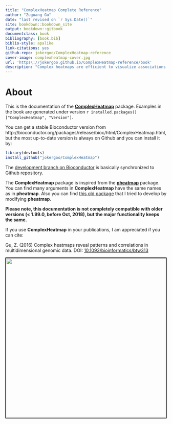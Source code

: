 ```yaml
--- 
title: "ComplexHeatmap Complete Reference"
author: "Zuguang Gu"
date: "last revised on `r Sys.Date()`"
site: bookdown::bookdown_site
output: bookdown::gitbook
documentclass: book
bibliography: [book.bib]
biblio-style: apalike
link-citations: yes
github-repo: jokergoo/ComplexHeatmap-reference
cover-image: complexheatmap-cover.jpg
url: 'https\://jokergoo.github.io/ComplexHeatmap-reference/book'
description: "Complex heatmaps are efficient to visualize associations between different sources of data sets and reveal potential patterns. Here the ComplexHeatmap R package provides a highly flexible way to arrange multiple heatmaps and supports various annotation graphics. This book is the complete reference to ComplexHeatmap pacakge."
---
```


# About {-}

This is the documentation of the
[**ComplexHeatmap**](https://github.com/jokergoo/ComplexHeatmap) package. Examples in the book
are generated under version `r installed.packages()["ComplexHeatmap", "Version"]`.

You can get a stable Bioconductor version from http://bioconductor.org/packages/release/bioc/html/ComplexHeatmap.html, but the most up-to-date version is always on Github and you can install it by:

```r
library(devtools)
install_github("jokergoo/ComplexHeatmap")
```

The [development branch on Bioconductor](http://bioconductor.org/packages/devel/bioc/html/ComplexHeatmap.html) is
basically synchronized to Github repository. 

The **ComplexHeatmap** package is inspired from the [**pheatmap**](https://CRAN.R-project.org/package=pheatmap) package. You can find many arguments in **ComplexHeatmap** have the same names as in **pheatmap**. Also you
can find [this old package](https://github.com/jokergoo/pheatmap2) that I tried to develop by modifying **pheatmap**.

**Please note, this documentation is not completely compatible with older versions (< 1.99.0, before
Oct, 2018), but the major functionality keeps the same.**

If you use **ComplexHeatmap** in your publications, I am appreciated if you can cite:

Gu, Z. (2016) Complex heatmaps reveal patterns and correlations in multidimensional genomic data.
DOI: [10.1093/bioinformatics/btw313](https://doi.org/10.1093/bioinformatics/btw313)


<img src="complexheatmap-cover.jpg" style="width:500px;border:2px solid black;" />
